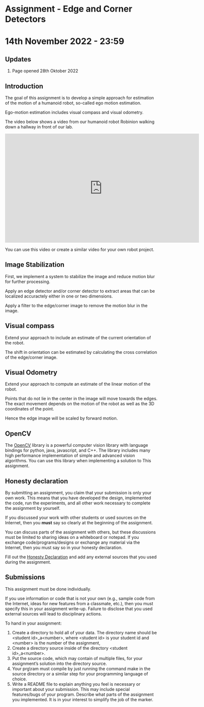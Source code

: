 # Assignment - Edge and Corner Detectors
# 14th November 2022 - 23:59

## Updates

1) Page opened 28th Oktober 2022

## Introduction

The goal of this assignment is to develop a simple approach for 
estimation of the motion of a humanoid robot, so-called ego motion
estimation.

Ego-motion estimation includes visual compass and visual odometry.

The video below shows a video from our humanoid robot Robinion
walking down a hallway in front of our lab.

<div>
    <iframe width="640" height="360" src="https://www.youtube.com/embed/VHN9vbRzmNU" title="Robinion - Hallway 90" frameborder="0" allow="accelerometer; autoplay; clipboard-write; encrypted-media; gyroscope; picture-in-picture" allowfullscreen></iframe>
</div>

You can use this video or create a similar video for your own robot
project.

## Image Stabilization 

First, we implement a system to stabilize the image and reduce
motion blur for further processing.

Apply an edge detector and/or corner detector to extract areas that
can be localized accuractely either in one or two dimensions.

Apply a filter to the edge/corner image to remove the motion blur
in the image.

## Visual compass

Extend your approach to include an estimate of the current orientation
of the robot. 

The shift in orientation can be estimated by calculating the 
cross correlation of the edge/corner image.

## Visual Odometry

Extend your approach to compute an estimate of the linear motion of
the robot.

Points that do not lie in the center in the image will move 
towards the edges. The exact movement depends on the
motion of the robot as well as the 3D coordinates of the point.

Hence the edge image will be scaled by forward motion.



## OpenCV

The [OpenCV](http://opencv.org) library is a powerful computer vision library
with language bindings for python, java, javascript, and C++. 
The library includes many high performance implementation of simple
and advanced vision algorithms.
You can use this library when implementing a solution to This
assignment.

## Honesty declaration

By submitting an assignment, you claim that your submission is only your own work. 
This means that you have developed the design, implemented the code, run the experiments, 
and all other work necessary to complete the assignment by yourself.

If you discussed your work with other students or used sources on the Internet, then you **must**
say so clearly at the beginning of the assignment.

You can discuss parts of the assignment with others, but these discussions must be limited 
to sharing ideas on a whiteboard or notepad. If you exchange code/programs/designs or 
exchange any material via the Internet, then you must say so in your honesty declaration.

Fill out the [Honesty Declaration](https://docs.google.com/document/d/1Z9FyOFt--OL_cqse55b-CifBgPDfFZi2L6-sUQBvZ4I/edit?usp=sharing) 
and add any external sources that you used during the assignment.

## Submissions

This assignment must be done individually. 

If you use information or code that is not your own (e.g., sample code from the Internet, 
ideas for new features from a classmate, etc.), then you must specify this in your assignment 
write-up. Failure to disclose that you used external sources will lead to disciplinary actions.

To hand in your assignment:

  1) Create a directory to hold all of your data. The directory name should be \<student id\>_a\<number\>, 
     where \<student id\> is your student id and \<number\> is the number of the assignment,
  1) Create a directory source inside of the directory \<student id\>_a\<number\>. 
  1) Put the source code, which may contain of multiple files, for your assignment’s solution 
     into the directory source.
  1) Your prg\ram must compile by just running the command make in the source directory or a 
     similar step for your programming language of choice.
  1) Write a README file to explain anything you feel is necessary or important about your 
     submission. This may include special features/bugs of your program. Describe what parts 
     of the assignment you implemented. It is in your interest to simplify the job of the marker.



